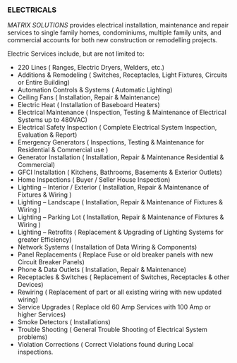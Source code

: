 ### ELECTRICALS
*MATRIX SOLUTIONS* provides electrical installation, maintenance and repair services to single family homes, condominiums, multiple family units, and commercial accounts for both new construction or remodelling projects.

Electric Services include, but are not limited to:

* 220 Lines ( Ranges, Electric Dryers, Welders, etc.)
* Additions & Remodeling ( Switches, Receptacles, Light Fixtures, Circuits or Entire Building)
* Automation Controls & Systems ( Automatic Lighting)
* Ceiling Fans ( Installation, Repair & Maintenance)
* Electric Heat ( Installation of Baseboard Heaters)
* Electrical Maintenance ( Inspection, Testing & Maintenance of Electrical Systems up to 480VAC)
* Electrical Safety Inspection ( Complete Electrical System Inspection, Evaluation & Report)
* Emergency Generators ( Inspections, Testing & Maintenance for Residential & Commercial use )
* Generator Installation ( Installation, Repair & Maintenance Residential & Commercial)
* GFCI Installation ( Kitchens, Bathrooms, Basements & Exterior Outlets)
* Home Inspections ( Buyer / Seller House Inspection)
* Lighting – Interior / Exterior ( Installation, Repair & Maintenance of Fixtures & Wiring )
* Lighting – Landscape ( Installation, Repair & Maintenance of Fixtures & Wiring )
* Lighting – Parking Lot ( Installation, Repair & Maintenance of Fixtures & Wiring )
* Lighting – Retrofits ( Replacement & Upgrading of Lighting Systems for greater Efficiency)
* Network Systems ( Installation of Data Wiring & Components)
* Panel Replacements ( Replace Fuse or old breaker panels with new Circuit Breaker Panels)
* Phone & Data Outlets ( Installation, Repair & Maintenance)
* Receptacles & Switches ( Replacement of Switches, Receptacles & other Devices)
* Rewiring ( Replacement of part or all existing wiring with new updated wiring)
* Service Upgrades ( Replace old 60 Amp Services with 100 Amp or higher Services)
* Smoke Detectors ( Installations)
* Trouble Shooting ( General Trouble Shooting of Electrical System problems)
* Violation Corrections ( Correct Violations found during Local inspections.